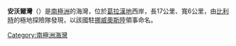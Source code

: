 {{coord|64|50|S|62|39|W|source:GNIS|display=title}}

'''安沃爾灣'''（{{lang-en|Andvord Bay}}）是[[南極洲|南極洲]]的海灣，位於[[葛拉漢地|葛拉漢地]]西岸，長17公里、寬6公里，由[[比利時|比利時]]的極地探險隊發現，以該國駐[[挪威|挪威]][[奧斯陸|奧斯陸]]領事命名。

{{DEFAULTSORT:Andvord Bay}}
[[Category:南極洲海灣|Category:南極洲海灣]]


{{DancoCoast-geo-stub}}